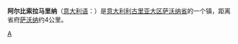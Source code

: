{{Infobox Settlement
| name = 阿尔比索拉马里纳<br/>Albissola Marina
| image_skyline = AlbissolaMarinaNov2004.jpg
| imagesize = 250px
| image_caption = 
| image_flag = 
| image_shield = 
| pushpin_map = Italy
| pushpin_label_position = bottom
| subdivision_type = 国家
| subdivision_name = {{ITA}}
| subdivision_type1 = [[意大利行政区划|大区]]
| subdivision_name1 = [[利古里亚大区|利古里亚大区]]
| subdivision_type2 = [[意大利行政区划|省]]
| subdivision_name2 =  [[萨沃纳省|萨沃纳省]]
| elevation_m = 3
| elevation_ft = 
| area_total_km2 = 3.2
| population_as_of = 2007年
| population_total = 5634
| population_density_km2 = auto
| timezone = [[CET|CET]]
| utc_offset = +1
| timezone_DST = [[CEST|CEST]]
| utc_offset_DST = +2
| latd = 44
| latm = 20
| lats = 
| latNS = N
| longd = 8
| longm = 30
| longs = 
| longEW = E
| website = [http://www.comune.albissolamarina.sv.it 官方网站] 
}}
'''阿尔比索拉马里纳'''（[[意大利语|意大利语]]：'''{{lang|it|Albissola Marina}}'''）是[[意大利|意大利]][[利古里亚大区|利古里亚大区]][[萨沃纳省|萨沃纳省]]的一个镇，距离省府[[萨沃纳|萨沃纳]]约4公里。

{{Province of Savona}}

{{薩沃納省市鎮}}

[[Category:萨沃纳省市镇|A]]


{{Italy-stub}}